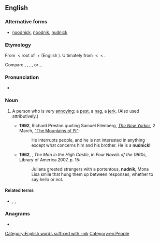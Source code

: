 ==English==

===Alternative forms===
*[[noodnick]], [[noodnik]], [[nudnick]]

===Etymology===
From {{bor|en|yi|נודניק}} < root of {{m|yi|נודיען||to bore}} + {{m|yi|־ניק||noun-forming suffix}} (English {{m|en|-nik}}). Ultimately from {{der|en|sla-pro|*nuda}} < {{der|en|ine-pro|*newti-||need}} < {{m|ine-pro|*new-||death, to be exhausted}}.

Compare {{cog|ru|ну́дный||tedious}}, {{cog|uk|ну́дний||tedious}}, {{cog|pl|nudny||boring}}, {{cog|sk|nudný||boring}}, {{cog|cu|ноудити}} or {{m|cu|нѫдити||to compel}}, {{cog|he|נוּדְנִיק||[[nag#Verb|nag]]}}.

===Pronunciation===
*{{a|UK|US}} {{IPA|en|/ˈnʊdnɪk/}}

===Noun===
{{en-noun}}

# {{lb|en|US|colloquial}} A person who is very [[annoy]]ing; a [[pest]], a [[nag]], a [[jerk]]. (Also used attributively.) {{defdate|from 20th c.}}
#*'''1992''', Richard Preston quoting Samuel Eilenberg, ''[[:w:The New Yorker|The New Yorker]]'', 2 March, [https://www.newyorker.com/magazine/1992/03/02/the-mountains-of-pi "The Mountains of Pi"]:
#*:He interrupts people, and he is not interested in anything except what concerns him and his brother. He is a '''nudnick'''!
#*'''1962''', {{w|Philip K. Dick}}, ''The Man in the High Castle'', in ''Four Novels of the 1960s'', Library of America 2007, p. 15:
#*:Juliana greeted strangers with a portentous, '''nudnik''', Mona Lisa smile that hung them up between responses, whether to say hello or not.

====Related terms====
* {{l|en|nudzh}}, {{l|en|noodge}}, {{l|en|nudge}}

===Anagrams===
* {{anagrams|en|a=diknnu|Dunkin|unkind}}

[[Category:English words suffixed with -nik]]
[[Category:en:People]]